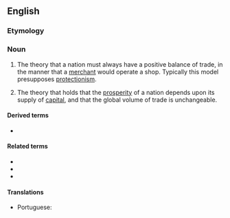 ==English==

===Etymology===
{{suffix|en|mercantile|ism}}

===Noun===
{{en-noun|~}}
{{wikipedia}}

# {{lb|en|historical|economics}} The theory that a nation must always have a positive balance of trade, in the manner that a [[merchant]] would operate a shop. Typically this model presupposes [[protectionism]].
# {{lb|en|economics}} The theory that holds that the [[prosperity]] of a nation depends upon its supply of [[capital]], and that the global volume of trade is unchangeable.

====Derived terms====
* {{l|en|neomercantilism}}

====Related terms====
* {{l|en|mercantilist}}
* {{l|en|mercantilistic}}
* {{l|en|merchant}}

====Translations====
{{trans-top|the historical economic theory that a nation must always have a positive balance of trade}}
* Portuguese: {{t|pt|mercantilismo|m}}
{{trans-mid}}
{{trans-bottom}}

{{trans-top|the economic theory that holds that the prosperity of a nation depends upon its supply of capital}}
{{trans-mid}}
{{trans-bottom}}